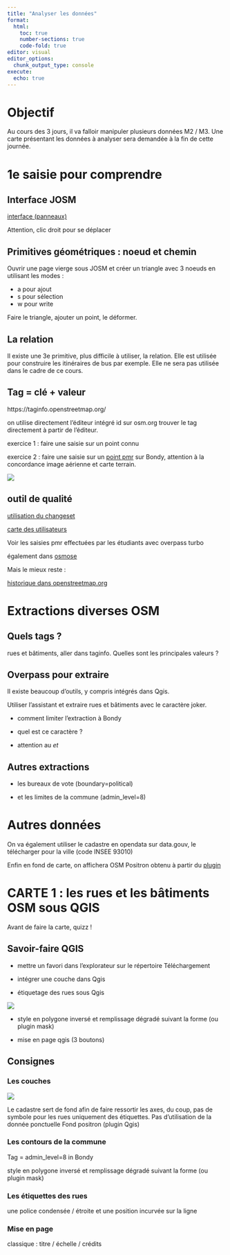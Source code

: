 ```yaml
---
title: "Analyser les données"
format:
  html:
    toc: true
    number-sections: true
    code-fold: true
editor: visual
editor_options: 
  chunk_output_type: console
execute:
  echo: true
---
```


# Objectif

Au cours des 3 jours, il va falloir manipuler plusieurs données M2 / M3. Une carte présentant les données à analyser sera demandée à la fin de cette journée.

# 1e saisie pour comprendre

## Interface JOSM

[interface (panneaux)](https://manual.inasafe.org/_images/4_017.png)

Attention, clic droit pour se déplacer

## Primitives géométriques : noeud et chemin

Ouvrir une page vierge sous JOSM et créer un triangle avec 3 noeuds en utilisant les modes :

-   a pour ajout
-   s pour sélection
-   w pour write

Faire le triangle, ajouter un point, le déformer.

## La relation

Il existe une 3e primitive, plus difficile à utiliser, la relation. Elle est utilisée pour construire les itinéraires de bus par exemple. Elle ne sera pas utilisée dans le cadre
de ce cours.

## Tag = clé + valeur

https://taginfo.openstreetmap.org/

on utilise directement l'éditeur intégré id sur osm.org trouver le tag directement à partir de l'éditeur.

exercice 1 : faire une saisie sur un point connu

exercice 2 : faire une saisie sur un [point pmr](img/pmr.html) sur Bondy, attention à la concordance image aérienne et carte terrain.

![](img/pmrPHOTO.png)

## outil de qualité

[utilisation du changeset](https://resultmaps.neis-one.org/osm-changesets?comment=paris8#4/32.58/-6.77)

[carte des utilisateurs](https://resultmaps.neis-one.org/oooc?zoom=15&lat=48.90494&lon=2.493&layers=BTFFFFFT&contributors=TTTTFF)

Voir les saisies pmr effectuées par les étudiants avec overpass turbo

également dans [osmose](http://osmose.openstreetmap.fr/fr/map/#zoom=16&lat=48.90695&lon=2.49237)

Mais le mieux reste :

[historique dans openstreetmap.org](https://www.openstreetmap.org/history#map=18/48.916214/2.486000)

# Extractions diverses OSM

## Quels tags ?

rues et bâtiments, aller dans taginfo. Quelles sont les principales valeurs ?

## Overpass pour extraire

Il existe beaucoup d'outils, y compris intégrés dans Qgis.

Utiliser l'assistant et extraire rues et bâtiments avec le caractère joker.

-   comment limiter l'extraction à Bondy

-   quel est ce caractère ?

-   attention au *et*

## Autres extractions

-   les bureaux de vote (boundary=political)

-   et les limites de la commune (admin_level=8)

# Autres données

On va également utiliser le cadastre en opendata sur data.gouv, le télécharger pour la ville (code INSEE 93010)

Enfin en fond de carte, on affichera OSM Positron obtenu à partir du [plugin](https://plugins.qgis.org/plugins/popular/)

# CARTE 1 : les rues et les bâtiments OSM sous QGIS

::: callout-caution
Avant de faire la carte, quizz !
:::

## Savoir-faire QGIS

-   mettre un favori dans l'explorateur sur le répertoire Téléchargement

-   intégrer une couche dans Qgis

-   étiquetage des rues sous Qgis

![](img/rue.png)

-   style en polygone inversé et remplissage dégradé suivant la forme (ou plugin mask)

-   mise en page qgis (3 boutons)

## Consignes

### Les couches

![](img/couchesCarte1.png)

Le cadastre sert de fond afin de faire ressortir les axes, du coup, pas de symbole pour les rues uniquement des étiquettes. Pas d'utilisation de la donnée ponctuelle Fond positron (plugin Qgis)

### Les contours de la commune

Tag = admin_level=8 in Bondy

style en polygone inversé et remplissage dégradé suivant la forme (ou plugin mask)

### Les étiquettes des rues

une police condensée / étroite et une position incurvée sur la ligne

### Mise en page

classique : titre / échelle / crédits
